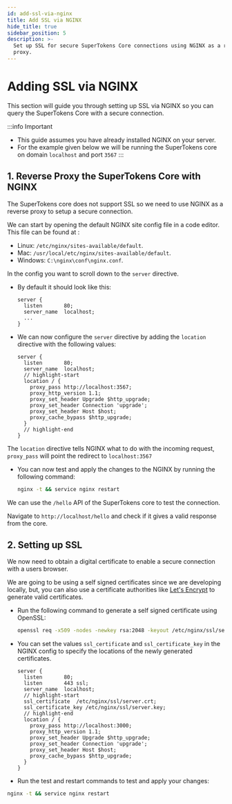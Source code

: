 ```yaml
---
id: add-ssl-via-nginx
title: Add SSL via NGINX
hide_title: true
sidebar_position: 5
description: >-
  Set up SSL for secure SuperTokens Core connections using NGINX as a reverse
  proxy.
---
```


# Adding SSL via NGINX

This section will guide you through setting up SSL via NGINX so you can query the SuperTokens Core with a secure connection.

:::info Important
- This guide assumes you have already installed NGINX on your server.
- For the example given below we will be running the SuperTokens core on domain `localhost` and port `3567`
:::

## 1. Reverse Proxy the SuperTokens Core with NGINX

The SuperTokens core does not support SSL so we need to use NGINX as a reverse proxy to setup a secure connection.

We can start by opening the default NGINX site config file in a code editor. This file can be found at :
  - Linux: `/etc/nginx/sites-available/default`.
  - Mac: `/usr/local/etc/nginx/sites-available/default`.
  - Windows: `C:\nginx\conf\nginx.conf`. 

In the config you want to scroll down to the `server` directive.

- By default it should look like this:

  ```text title="/etc/nginx/sites-available/default"
  server {
    listen       80;
    server_name  localhost;
    ...
  }
  ```

- We can now configure the `server` directive by adding the `location` directive with the following values:

  ```text title="/etc/nginx/sites-available/default"
  server {
    listen       80;
    server_name  localhost;
    // highlight-start
    location / {
      proxy_pass http://localhost:3567;
      proxy_http_version 1.1;
      proxy_set_header Upgrade $http_upgrade;
      proxy_set_header Connection 'upgrade';
      proxy_set_header Host $host;
      proxy_cache_bypass $http_upgrade;
    }
    // highlight-end
  }
  ```

The `location` directive tells NGINX what to do with the incoming request, `proxy_pass` will point the redirect to `localhost:3567`

- You can now test and apply the changes to the NGINX by running the following command:

  ```bash
  nginx -t && service nginx restart
  ```

We can use the `/hello` API of the SuperTokens core to test the connection.

Navigate to `http://localhost/hello` and check if it gives a valid response from the core.

## 2. Setting up SSL

We now need to obtain a digital certificate to enable a secure connection with a users browser.

We are going to be using a self signed certificates since we are developing locally, but, you can also use a certificate authorities like [Let's Encrypt](https://letsencrypt.org/) to generate valid certificates.

- Run the following command to generate a self signed certificate using OpenSSL:

  ```bash
  openssl req -x509 -nodes -newkey rsa:2048 -keyout /etc/nginx/ssl/server.key -out /etc/nginx/ssl/server.crt
  ```

- You can set the values `ssl_certificate` and `ssl_certificate_key` in the NGINX config to specify the locations of the newly generated certificates.

  ```text title="/etc/nginx/sites-available/default"
  server {
    listen       80;
    listen       443 ssl;
    server_name  localhost;
    // highlight-start
    ssl_certificate  /etc/nginx/ssl/server.crt;
    ssl_certificate_key /etc/nginx/ssl/server.key;
    // highlight-end
    location / {
      proxy_pass http://localhost:3000;
      proxy_http_version 1.1;
      proxy_set_header Upgrade $http_upgrade;
      proxy_set_header Connection 'upgrade';
      proxy_set_header Host $host;
      proxy_cache_bypass $http_upgrade;
    }
  }
  ```

- Run the test and restart commands to test and apply your changes:

```bash
nginx -t && service nginx restart
```

